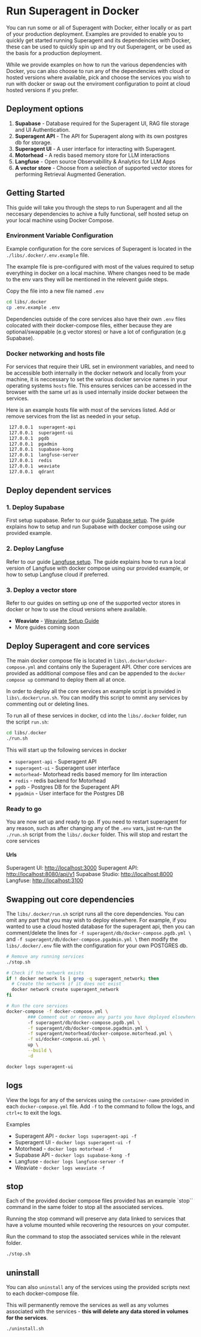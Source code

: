 # Run Superagent in Docker

You can run some or all of Superagent with Docker, either locally or as part of your production deployment. Examples are provided to enable you to quickly get started running Superagent and its dependeincies with Docker, these can be used to quickly spin up and try out Superagent, or be used as the basis for a production deployment.

While we provide examples on how to run the various dependencies with Docker, you can also choose to run any of the dependencies with cloud or hosted versions where available, pick and choose the services you wish to run with docker or swap out the enviroment configuration to point at cloud hosted versions if you prefer.

## Deployment options

1. **Supabase** - Database required for the Superagent UI, RAG file storage and UI Authentication.
2. **Superagent API** - The API for Superagent along with its own postgres db for storage.
3. **Superagent UI** - A user interface for interacting with Superagent.
4. **Motorhead** - A redis based memory store for LLM interactions
5. **Langfuse** - Open source Observabillity & Analytics for LLM Apps
6. **A vector store** - Choose from a selection of supported vector stores for performing Retrieval Augmented Generation.

## Getting Started

This guide will take you through the steps to run Superagent and all the neccesary dependencies to achive a fully functional, self hosted setup on your local machine using Docker Compose.

### Environment Variable Configuration

Example configuration for the core services of Superagent is located in the `./libs/.docker/.env.example` file.

The example file is pre-configured with most of the values required to setup everything in docker on a local machine. Where changes need to be made to the env vars they will be mentioned in the relevent guide steps.

Copy the file into a new file named `.env`

``` bash
cd libs/.docker
cp .env.example .env
```

Dependencies outside of the core services also have their own `.env` files colocated with their docker-compose files, either because they are optional/swappable (e.g vector stores) or have a lot of configuration (e.g Supabase).

### Docker networking and hosts file

For services that require their URL set in environment variables, and need to be accessible both internally in the docker network and locally from your machine, it is neccessary to set the various docker service names in your operating systems `hosts` file. This ensures services can be accessed in the browser with the same url as is used internally inside docker between the services.

Here is an example hosts file with most of the services listed. Add or remove services from the list as needed in your setup.

``` bash
 127.0.0.1  superagent-api
 127.0.0.1  superagent-ui
 127.0.0.1  pgdb
 127.0.0.1  pgadmin
 127.0.0.1  supabase-kong
 127.0.0.1  langfuse-server
 127.0.0.1  redis
 127.0.0.1  weaviate
 127.0.0.1  qdrant
```

## Deploy dependent services

### 1. Deploy Supabase

First setup supabase. Refer to our guide [Supabase setup](https://docs.superagent.sh/overview/deployments/render). The guide explains how to setup and run Supabase with docker compose using our provided example.

### 2. Deploy Langfuse

Refer to our guide [Langfuse setup](https://docs.superagent.sh/overview/dependencies/langfuse). The guide explains how to run a local version of Langfuse with docker compose using our provided example, or how to setup Langfuse cloud if preferred.

### 3. Deploy a vector store

Refer to our guides on setting up one of the supported vector stores in docker or how to use the cloud versions where available.

- **Weaviate** - [Weaviate Setup Guide](https://docs.superagent.sh/overview/vector-stores/weaviate)
- More guides coming soon

## Deploy Superagent and core services

The main docker compose file is located in `libs\.docker\docker-compose.yml` and contains only the Superagent API. Other core services are provided as additional compose files and can be appended to the `docker compose up` command to deploy them all at once.

In order to deploy all the core services an example script is provided in `libs\.docker\run.sh`.  You can modify this script to ommit any services by commenting out or deleting lines.

To run all of these services in docker, cd into the `libs/.docker` folder, run the script `run.sh`:

``` bash
cd libs/.docker
./run.sh

```

This will start up the following services in docker

- `superagent-api` - Superagent API
- `superagent-ui`  - Superagent user interface
- `motorhead`- Motorhead redis based memory for llm interaction
- `redis` - redis backend for Motorhead
- `pgdb` - Postgres DB for the Superagent API
- `pgadmin` - User interface for the Postgres DB

### Ready to go

You are now set up and ready to go. If you need to restart superagent for any reason, such as after changing any of the `.env` vars, just re-run the `./run.sh` script from the `libs/.docker` folder. This will stop and restart the core services

#### Urls

Superagent UI: [http://localhost:3000](http://localhost:3000)
Superagent API: [http://localhost:8080/api/v1](http://localhost:8080/api/v1)
Supabase Studio: [http://localhost:8000](http://localhost:8000)
Langfuse: [http://localhost:3100](http://localhost:3100)

## Swapping out core dependencies

The `libs/.docker/run.sh` script runs all the core dependencies. You can omit any part that you may wish to deploy elsewhere. For example, if you wanted to use a cloud hosted database for the superagent api, then you can comment/delete the lines for `-f superagent/db/docker-compose.pgdb.yml \` and `-f superagent/db/docker-compose.pgadmin.yml \` then modify the `libs/.docker/.env` file with the configuration for your own POSTGRES db.

``` bash
# Remove any running services
./stop.sh

# Check if the network exists
if ! docker network ls | grep -q superagent_network; then
  # Create the network if it does not exist
  docker network create superagent_network
fi

# Run the core services
docker-compose -f docker-compose.yml \
        ### Comment out or remove any parts you have deployed elsewhere.
        -f superagent/db/docker-compose.pgdb.yml \
        -f superagent/db/docker-compose.pgadmin.yml \
        -f superagent/motorhead/docker-compose.motorhead.yml \
        -f ui/docker-compose.ui.yml \
        up \
        --build \
        -d

docker logs superagent-ui

```

## logs

View the logs for any of the services using the `container-name` provided in each `docker-compose.yml` file. Add `-f` to the command to follow the logs, and `ctrl+c` to exit the logs.

Examples

- Superagent API - `docker logs superagent-api -f`
- Superagent UI - `docker logs superagent-ui -f`
- Motorhead - `docker logs motorhead -f`
- Supabase API - `docker logs supabase-kong -f`
- Langfuse - `docker logs langfuse-server -f`
- Weaviate - `docker logs weaviate -f`

## stop

Each of the provided docker compose files provided has an example `stop`` command in the same folder to stop all the associated services.

Running the stop command will preserve any data linked to services that have a volume mounted while recovering the resources on your computer.

Run the command to stop the associated services while in the relevant folder.

``` bash
./stop.sh
```

## uninstall

You can also `uninstall` any of the services using the provided scripts next to each docker-compose file.

This will permanently remove the services as well as any volumes associated with the services - **this will delete any data stored in volumes for the services**.

``` bash
./uninstall.sh
```
